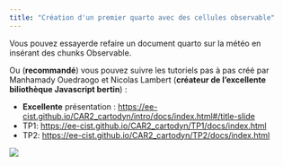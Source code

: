 ```yaml
---
title: "Création d'un premier quarto avec des cellules observable"
---
```


Vous pouvez essayerde refaire un document quarto sur la météo en insérant des chunks Observable. 

Ou (**recommandé**) vous pouvez suivre les tutoriels pas à pas créé par Manhamady Ouedraogo et Nicolas Lambert (**créateur de l'excellente biliothèque Javascript bertin**) :

-   **Excellente** présentation : <https://ee-cist.github.io/CAR2_cartodyn/intro/docs/index.html#/title-slide>
-   TP1: <https://ee-cist.github.io/CAR2_cartodyn/TP1/docs/index.html>
-   TP2: <https://ee-cist.github.io/CAR2_cartodyn/TP2/docs/index.html>

![](img/observable_cours.png)